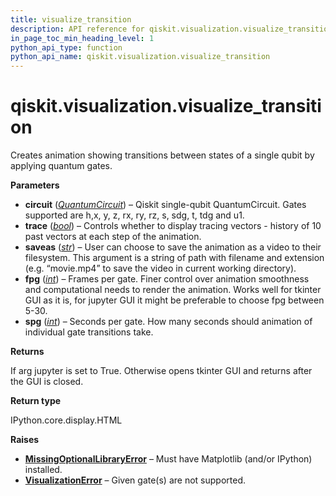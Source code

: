 ```yaml
---
title: visualize_transition
description: API reference for qiskit.visualization.visualize_transition
in_page_toc_min_heading_level: 1
python_api_type: function
python_api_name: qiskit.visualization.visualize_transition
---
```


<span id="qiskit-visualization-visualize-transition" />

# qiskit.visualization.visualize\_transition

<Function id="qiskit.visualization.visualize_transition" isDedicatedPage={true} github="https://github.com/Qiskit/qiskit/tree/stable/1.1/qiskit/visualization/transition_visualization.py#L124-L364" signature="qiskit.visualization.visualize_transition(circuit, trace=False, saveas=None, fpg=100, spg=2)">
  Creates animation showing transitions between states of a single qubit by applying quantum gates.

  **Parameters**

  *   **circuit** ([*QuantumCircuit*](qiskit.circuit.QuantumCircuit "qiskit.circuit.QuantumCircuit")) – Qiskit single-qubit QuantumCircuit. Gates supported are h,x, y, z, rx, ry, rz, s, sdg, t, tdg and u1.
  *   **trace** ([*bool*](https://docs.python.org/3/library/functions.html#bool "(in Python v3.12)")) – Controls whether to display tracing vectors - history of 10 past vectors at each step of the animation.
  *   **saveas** ([*str*](https://docs.python.org/3/library/stdtypes.html#str "(in Python v3.12)")) – User can choose to save the animation as a video to their filesystem. This argument is a string of path with filename and extension (e.g. “movie.mp4” to save the video in current working directory).
  *   **fpg** ([*int*](https://docs.python.org/3/library/functions.html#int "(in Python v3.12)")) – Frames per gate. Finer control over animation smoothness and computational needs to render the animation. Works well for tkinter GUI as it is, for jupyter GUI it might be preferable to choose fpg between 5-30.
  *   **spg** ([*int*](https://docs.python.org/3/library/functions.html#int "(in Python v3.12)")) – Seconds per gate. How many seconds should animation of individual gate transitions take.

  **Returns**

  If arg jupyter is set to True. Otherwise opens tkinter GUI and returns after the GUI is closed.

  **Return type**

  IPython.core.display.HTML

  **Raises**

  *   [**MissingOptionalLibraryError**](exceptions#qiskit.exceptions.MissingOptionalLibraryError "qiskit.exceptions.MissingOptionalLibraryError") – Must have Matplotlib (and/or IPython) installed.
  *   [**VisualizationError**](visualization#qiskit.visualization.VisualizationError "qiskit.visualization.VisualizationError") – Given gate(s) are not supported.
</Function>

